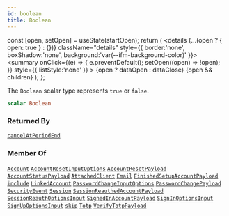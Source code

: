 ```yaml
---
id: boolean
title: Boolean
---
```









  const [open, setOpen] = useState(startOpen);
  return (
    <details {...(open ? { open: true } : {})} className="details" style={{ border:'none', boxShadow:'none', background:'var(--ifm-background-color)' }}>
      <summary
        onClick={(e) => {
          e.preventDefault();
          setOpen((open) => !open);
        }}
        style={{ listStyle:'none' }}
      >
      {open ? dataOpen : dataClose}
      </summary>
      {open && children}
    </details>
  );
};








The `Boolean` scalar type represents `true` or `false`.


```graphql
scalar Boolean
```








### Returned By

[`cancelAtPeriodEnd`](/gql-api/api/subscriptions/cancel-at-period-end)  <Badge class="badge badge--secondary" text="subscription"/>

### Member Of

[`Account`](/gql-api/types/objects/account)  <Badge class="badge badge--secondary" text="object"/><Bullet />[`AccountResetInputOptions`](/gql-api/types/inputs/account-reset-input-options)  <Badge class="badge badge--secondary" text="input"/><Bullet />[`AccountResetPayload`](/gql-api/types/objects/account-reset-payload)  <Badge class="badge badge--secondary" text="object"/><Bullet />[`AccountStatusPayload`](/gql-api/types/objects/account-status-payload)  <Badge class="badge badge--secondary" text="object"/><Bullet />[`AttachedClient`](/gql-api/types/objects/attached-client)  <Badge class="badge badge--secondary" text="object"/><Bullet />[`Email`](/gql-api/types/objects/email)  <Badge class="badge badge--secondary" text="object"/><Bullet />[`FinishedSetupAccountPayload`](/gql-api/types/objects/finished-setup-account-payload)  <Badge class="badge badge--secondary" text="object"/><Bullet />[`include`](/gql-api/api/directives/include)  <Badge class="badge badge--secondary" text="directive"/><Bullet />[`LinkedAccount`](/gql-api/types/objects/linked-account)  <Badge class="badge badge--secondary" text="object"/><Bullet />[`PasswordChangeInputOptions`](/gql-api/types/inputs/password-change-input-options)  <Badge class="badge badge--secondary" text="input"/><Bullet />[`PasswordChangePayload`](/gql-api/types/objects/password-change-payload)  <Badge class="badge badge--secondary" text="object"/><Bullet />[`SecurityEvent`](/gql-api/types/objects/security-event)  <Badge class="badge badge--secondary" text="object"/><Bullet />[`Session`](/gql-api/types/objects/session)  <Badge class="badge badge--secondary" text="object"/><Bullet />[`SessionReauthedAccountPayload`](/gql-api/types/objects/session-reauthed-account-payload)  <Badge class="badge badge--secondary" text="object"/><Bullet />[`SessionReauthOptionsInput`](/gql-api/types/inputs/session-reauth-options-input)  <Badge class="badge badge--secondary" text="input"/><Bullet />[`SignedInAccountPayload`](/gql-api/types/objects/signed-in-account-payload)  <Badge class="badge badge--secondary" text="object"/><Bullet />[`SignInOptionsInput`](/gql-api/types/inputs/sign-in-options-input)  <Badge class="badge badge--secondary" text="input"/><Bullet />[`SignUpOptionsInput`](/gql-api/types/inputs/sign-up-options-input)  <Badge class="badge badge--secondary" text="input"/><Bullet />[`skip`](/gql-api/api/directives/skip)  <Badge class="badge badge--secondary" text="directive"/><Bullet />[`Totp`](/gql-api/types/objects/totp)  <Badge class="badge badge--secondary" text="object"/><Bullet />[`VerifyTotpPayload`](/gql-api/types/objects/verify-totp-payload)  <Badge class="badge badge--secondary" text="object"/>

